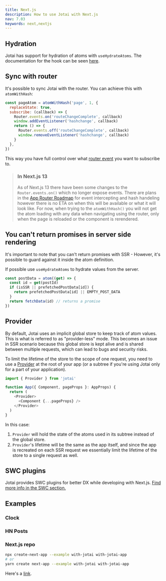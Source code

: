 ```yaml
---
title: Next.js
description: How to use Jotai with Next.js
nav: 7.03
keywords: next,nextjs
---
```


## Hydration

Jotai has support for hydration of atoms with `useHydrateAtoms`. The documentation for the hook can be seen [here](../utilities/ssr.mdx).

## Sync with router

It's possible to sync Jotai with the router. You can achieve this with `atomWithHash`:

```js
const pageAtom = atomWithHash('page', 1, {
  replaceState: true,
  subscribe: (callback) => {
    Router.events.on('routeChangeComplete', callback)
    window.addEventListener('hashchange', callback)
    return () => {
      Router.events.off('routeChangeComplete', callback)
      window.removeEventListener('hashchange', callback)
    }
  },
})
```

This way you have full control over what [router event](https://nextjs.org/docs/api-reference/next/router#routerevents) you want to subscribe to.

> ### In Next.js 13
>
> As of Next.js 13 there have been some changes to the `Router.events.on()` which no longer expose events. There are plans in the [App Router Roadmap](https://beta.nextjs.org/docs/app-directory-roadmap#planned-features) for event intercepting and hash handeling however there is no ETA on when this will be available or what it will look like. For now, when trying to the `atomWithHash()` you will not get the atom loading with any data when navigating using the router, only when the page is reloaded or the component is rerendered.

## You can't return promises in server side rendering

It's important to note that you can't return promises with SSR - However, it's possible to guard against it inside the atom definition.

If possible use `useHydrateAtoms` to hydrate values from the server.

```js
const postData = atom((get) => {
  const id = get(postId)
  if (isSSR || prefetchedPostData[id]) {
    return prefetchedPostData[id] || EMPTY_POST_DATA
  }
  return fetchData(id) // returns a promise
})
```

## Provider

By default, Jotai uses an implicit global store to keep track of atom values. This is what is referred to as "provider-less" mode. This becomes an issue in SSR scenario because this global store is kept alive and is shared between multiple requests, which can lead to bugs and security risks.

To limit the lifetime of the store to the scope of one request, you need to use a [Provider](../core/provider.mdx) at the root of your app (or a subtree if you're using Jotai only for a part of your application).

```typescript
import { Provider } from 'jotai'

function App({ Component, pageProps }: AppProps) {
  return (
    <Provider>
      <Component {...pageProps} />
    </Provider>
  )
}
```

In this case:

1. `Provider` will hold the state of the atoms used in its subtree instead of the global store.
2. `Provider`'s lifetime will be the same as the app itself, and since the app is recreated on each SSR request we essentially limit the lifetime of the store to a single request as well.

## SWC plugins

Jotai provides SWC plugins for better DX while developing with Next.js. [Find more info in the SWC section.](../tools/swc.mdx)

## Examples

### Clock

<CodeSandbox id="snu7n" />

### HN Posts

<CodeSandbox id="819n4" />

### Next.js repo

```bash
npx create-next-app --example with-jotai with-jotai-app
# or
yarn create next-app --example with-jotai with-jotai-app
```

Here's a [link](https://github.com/vercel/next.js/tree/canary/examples/with-jotai).
